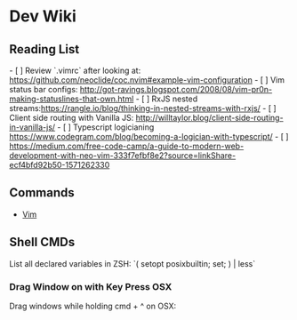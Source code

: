 = Dev Wiki =

== Reading List ==

- [ ] Review `.vimrc` after looking at: https://github.com/neoclide/coc.nvim#example-vim-configuration
- [ ] Vim status bar configs: http://got-ravings.blogspot.com/2008/08/vim-pr0n-making-statuslines-that-own.html
- [ ] RxJS nested streams:https://rangle.io/blog/thinking-in-nested-streams-with-rxjs/
- [ ] Client side routing with Vanilla JS: http://willtaylor.blog/client-side-routing-in-vanilla-js/
- [ ] Typescript logicianing https://www.codegram.com/blog/becoming-a-logician-with-typescript/
- [ ] https://medium.com/free-code-camp/a-guide-to-modern-web-development-with-neo-vim-333f7efbf8e2?source=linkShare-ecf4bfd92b50-1571262330

== Commands ==

* [[Vim]]

==  Shell CMDs ==

List all declared variables in ZSH: `( setopt posixbuiltin; set; ) | less`

=== Drag Window on with Key Press OSX ===

Drag windows while holding cmd + ^ on OSX:

{{{shell
  defaults write -g NSWindowShouldDragOnGesture -bool true
}}}

